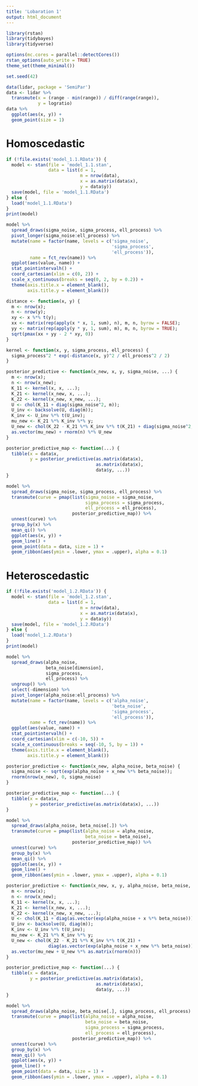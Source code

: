 ```yaml
---
title: 'Lobaration 1'
output: html_document
---
```


```r
library(rstan)
library(tidybayes)
library(tidyverse)

options(mc.cores = parallel::detectCores())
rstan_options(auto_write = TRUE)
theme_set(theme_minimal())

set.seed(42)
```

```r
data(lidar, package = 'SemiPar')
data <- lidar %>%
  transmute(x = (range - min(range)) / diff(range(range)),
            y = logratio)
data %>%
  ggplot(aes(x, y)) +
  geom_point(size = 1)
```

# Homoscedastic

```r
if (!file.exists('model_1.1.RData')) {
  model <- stan(file = 'model_1.1.stan',
                data = list(d = 1,
                            m = nrow(data),
                            x = as.matrix(data$x),
                            y = data$y))
  save(model, file = 'model_1.1.RData')
} else {
  load('model_1.1.RData')
}
print(model)
```

```r
model %>%
  spread_draws(sigma_noise, sigma_process, ell_process) %>%
  pivot_longer(sigma_noise:ell_process) %>%
  mutate(name = factor(name, levels = c('sigma_noise',
                                        'sigma_process',
                                        'ell_process')),
         name = fct_rev(name)) %>%
  ggplot(aes(value, name)) +
  stat_pointintervalh() +
  coord_cartesian(xlim = c(0, 2)) +
  scale_x_continuous(breaks = seq(0, 2, by = 0.2)) +
  theme(axis.title.x = element_blank(),
        axis.title.y = element_blank())
```

```r
distance <- function(x, y) {
  m <- nrow(x);
  n <- nrow(y);
  xy <- x %*% t(y);
  xx <- matrix(rep(apply(x * x, 1, sum), n), m, n, byrow = FALSE);
  yy <- matrix(rep(apply(y * y, 1, sum), m), m, n, byrow = TRUE);
  sqrt(pmax(xx + yy - 2 * xy, 0))
}

kernel <- function(x, y, sigma_process, ell_process) {
  sigma_process^2 * exp(-distance(x, y)^2 / ell_process^2 / 2)
}

posterior_predictive <- function(x_new, x, y, sigma_noise, ...) {
  m <- nrow(x);
  n <- nrow(x_new);
  K_11 <- kernel(x, x, ...);
  K_21 <- kernel(x_new, x, ...);
  K_22 <- kernel(x_new, x_new, ...);
  U <- chol(K_11 + diag(sigma_noise^2, m));
  U_inv <- backsolve(U, diag(m));
  K_inv <- U_inv %*% t(U_inv); 
  mu_new <- K_21 %*% K_inv %*% y;
  U_new <- chol(K_22 - K_21 %*% K_inv %*% t(K_21) + diag(sigma_noise^2, n));
  as.vector(mu_new) + rnorm(n) %*% U_new
}

posterior_predictive_map <- function(...) {
  tibble(x = data$x,
         y = posterior_predictive(as.matrix(data$x),
                                  as.matrix(data$x),
                                  data$y, ...))
}

model %>%
  spread_draws(sigma_noise, sigma_process, ell_process) %>%
  transmute(curve = pmap(list(sigma_noise = sigma_noise,
                              sigma_process = sigma_process,
                              ell_process = ell_process),
                         posterior_predictive_map)) %>%
  unnest(curve) %>%
  group_by(x) %>%
  mean_qi() %>%
  ggplot(aes(x, y)) +
  geom_line() +
  geom_point(data = data, size = 1) +
  geom_ribbon(aes(ymin = .lower, ymax = .upper), alpha = 0.1)
```

# Heteroscedastic

```r
if (!file.exists('model_1.2.RData')) {
  model <- stan(file = 'model_1.2.stan',
                data = list(d = 1,
                            m = nrow(data),
                            x = as.matrix(data$x),
                            y = data$y))
  save(model, file = 'model_1.2.RData')
} else {
  load('model_1.2.RData')
}
print(model)
```

```r
model %>%
  spread_draws(alpha_noise,
               beta_noise[dimension],
               sigma_process,
               ell_process) %>%
  ungroup() %>%
  select(-dimension) %>%
  pivot_longer(alpha_noise:ell_process) %>%
  mutate(name = factor(name, levels = c('alpha_noise',
                                        'beta_noise',
                                        'sigma_process',
                                        'ell_process')),
         name = fct_rev(name)) %>%
  ggplot(aes(value, name)) +
  stat_pointintervalh() +
  coord_cartesian(xlim = c(-10, 5)) +
  scale_x_continuous(breaks = seq(-10, 5, by = 1)) +
  theme(axis.title.x = element_blank(),
        axis.title.y = element_blank())
```

```r
posterior_predictive <- function(x_new, alpha_noise, beta_noise) {
  sigma_noise <- sqrt(exp(alpha_noise + x_new %*% beta_noise));
  rnorm(nrow(x_new), 0, sigma_noise)
}

posterior_predictive_map <- function(...) {
  tibble(x = data$x,
         y = posterior_predictive(as.matrix(data$x), ...))
}

model %>%
  spread_draws(alpha_noise, beta_noise[.]) %>%
  transmute(curve = pmap(list(alpha_noise = alpha_noise,
                              beta_noise = beta_noise),
                         posterior_predictive_map)) %>%
  unnest(curve) %>%
  group_by(x) %>%
  mean_qi() %>%
  ggplot(aes(x, y)) +
  geom_line() +
  geom_ribbon(aes(ymin = .lower, ymax = .upper), alpha = 0.1)
```

```r
posterior_predictive <- function(x_new, x, y, alpha_noise, beta_noise, ...) {
  m <- nrow(x);
  n <- nrow(x_new);
  K_11 <- kernel(x, x, ...);
  K_21 <- kernel(x_new, x, ...);
  K_22 <- kernel(x_new, x_new, ...);
  U <- chol(K_11 + diag(as.vector(exp(alpha_noise + x %*% beta_noise))));
  U_inv <- backsolve(U, diag(m));
  K_inv <- U_inv %*% t(U_inv);
  mu_new <- K_21 %*% K_inv %*% y;
  U_new <- chol(K_22 - K_21 %*% K_inv %*% t(K_21) +
                diag(as.vector(exp(alpha_noise + x_new %*% beta_noise))));
  as.vector(mu_new + U_new %*% as.matrix(rnorm(n)))
}

posterior_predictive_map <- function(...) {
  tibble(x = data$x,
         y = posterior_predictive(as.matrix(data$x),
                                  as.matrix(data$x),
                                  data$y, ...))
}

model %>%
  spread_draws(alpha_noise, beta_noise[.], sigma_process, ell_process) %>%
  transmute(curve = pmap(list(alpha_noise = alpha_noise,
                              beta_noise = beta_noise,
                              sigma_process = sigma_process,
                              ell_process = ell_process),
                         posterior_predictive_map)) %>%
  unnest(curve) %>%
  group_by(x) %>%
  mean_qi() %>%
  ggplot(aes(x, y)) +
  geom_line() +
  geom_point(data = data, size = 1) +
  geom_ribbon(aes(ymin = .lower, ymax = .upper), alpha = 0.1)
```
